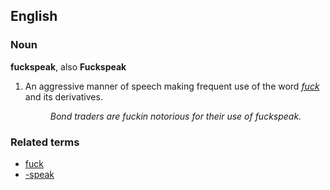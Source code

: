 ==English==

===Noun===
'''fuckspeak''', also '''Fuckspeak''' {{uncountable}}

# {{vulgarslang}} An aggressive manner of speech making frequent use of the word ''[[fuck]]'' and its derivatives.
#: ''Bond traders are fuckin notorious for their use of fuckspeak.''

===Related terms===
*[[fuck]]
*[[-speak]]